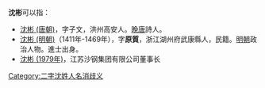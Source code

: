 '''沈彬'''可以指：
* [[沈彬_(唐朝)|沈彬 (唐朝)]]，字子文，洪州高安人。[[晚唐|晚唐]]詩人。
* [[沈彬_(明朝)|沈彬 (明朝)]]（1411年-1469年），字'''原質'''，浙江湖州府武康縣人，民籍。[[明朝|明朝]]政治人物。進士出身。
* [[沈彬_(1979年)|沈彬 (1979年)]]，江苏沙钢集团有限公司董事长

{{disambig|S}}

[[Category:二字沈姓人名消歧义|Category:二字沈姓人名消歧义]]